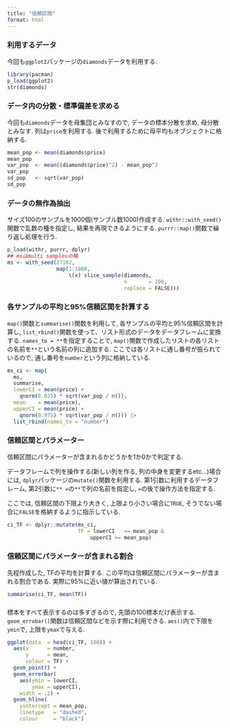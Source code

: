 ---
title: "信頼区間"
format: html
---

### 利用するデータ

今回も`ggplot2`パッケージの`diamonds`データを利用する.

```{r}
library(pacman)
p_load(ggplot2)
str(diamonds)
```

### データ内の分散・標準偏差を求める

今回も`diamonds`データを母集団とみなすので, データの標本分散を求め, 母分散とみなす.
列は`price`を利用する.
後で利用するために母平均もオブジェクトに格納する.
    
```{r}
mean_pop <- mean(diamonds$price)
mean_pop
var_pop  <- mean((diamonds$price)^2) - mean_pop^2
var_pop
sd_pop   <- sqrt(var_pop)
sd_pop
```

### データの無作為抽出

サイズ100のサンプルを1000個(サンプル数1000)作成する.
`withr::with_seed()`関数で乱数の種を指定し, 結果を再現できるようにする.
`purrr::map()`関数で繰り返し処理を行う.

```{r}
p_load(withr, purrr, dplyr)
## msはmulti samplesの略
ms <- with_seed(27182,
                map(1:1000,
                    \(x) slice_sample(diamonds,
                                      n       = 100,
                                      replace = FALSE)))
```

### 各サンプルの平均と95%信頼区間を計算する

`map()`関数と`summarise()`関数を利用して, 各サンプルの平均と95%信頼区間を計算し, `list_rbind()`関数を使って、リスト形式のデータをデータフレームに変換する.
`names_to = **`を指定することで, `map()`関数で作成したリストの各リストの名前を`**`という名前の列に追加する.
ここでは各リストに通し番号が振られているので, 通し番号を`number`という列に格納している.

```{r}
ms_ci <- map(
  ms,
  summarise,
  lowerCI = mean(price) + 
    qnorm(0.025) * sqrt(var_pop / n()),
  mean    = mean(price),
  upperCI = mean(price) + 
    qnorm(0.975) * sqrt(var_pop / n())) |>
  list_rbind(names_to = "number")
```

### 信頼区間とパラメーター

信頼区間にパラメーターが含まれるかどうかを1か0かで判定する.

データフレームで列を操作する(新しい列を作る, 列の中身を変更するetc...)場合には, `dplyr`パッケージの`mutate()`関数を利用する.
第1引数に利用するデータフレーム, 第2引数に`** =`の`**`で列の名前を指定し, `=`の後で操作方法を指定する.

ここでは, 信頼区間の下限より大きく, 上限より小さい場合に`TRUE`, そうでない場合に`FALSE`を格納するように指示している.

```{r}
ci_TF <- dplyr::mutate(ms_ci, 
                       TF = lowerCI   <= mean_pop &
                           upperCI >= mean_pop)
```

### 信頼区間にパラメーターが含まれる割合

先程作成した, TFの平均を計算する.
この平均は信頼区間にパラメーターが含まれる割合である.
実際に95%に近い値が算出されている.

```{r}
summarise(ci_TF, mean(TF))
```

### 

標本をすべて表示するのは多すぎるので, 先頭の100標本だけ表示する.
`geom_errobar()`関数は信頼区間などを示す際に利用できる.
`aes()`内で下限を`ymin`で, 上限を`ymax`で与える.

```{r}
ggplot(data  = head(ci_TF, 100)) +
  aes(x      = number, 
      y      = mean,
      colour = TF) +
  geom_point() +
  geom_errorbar(
    aes(ymin = lowerCI,
        ymax = upperCI), 
    width = .2) +
  geom_hline(
    yintercept = mean_pop, 
    linetype   = "dashed", 
    colour     = "black")
```